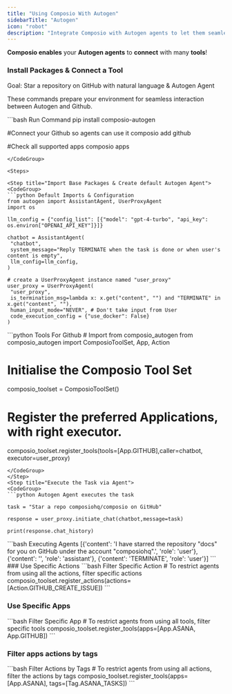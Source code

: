 ```yaml
---
title: "Using Composio With Autogen"
sidebarTitle: "Autogen"
icon: "robot"
description: "Integrate Composio with Autogen agents to let them seamlessly interact with external apps"
---
```


**Composio enables** your **Autogen agents** to **connect** with many **tools**!

### Install Packages & Connect a Tool

<Tip>
  Goal: Star a repository on GitHub with natural language & Autogen Agent
</Tip>

These commands prepare your environment for seamless interaction between Autogen and Github.

<CodeGroup>
  ```bash Run Command 
  pip install composio-autogen

  #Connect your Github so agents can use it
  composio add github

  #Check all supported apps
  composio apps

  ```
</CodeGroup>

<Steps>

<Step title="Import Base Packages & Create default Autogen Agent">
<CodeGroup>
  ```python Default Imports & Configuration
  from autogen import AssistantAgent, UserProxyAgent
  import os

  llm_config = {"config_list": [{"model": "gpt-4-turbo", "api_key": os.environ["OPENAI_API_KEY"]}]}

  chatbot = AssistantAgent(
   "chatbot",
   system_message="Reply TERMINATE when the task is done or when user's content is empty",
   llm_config=llm_config,
  )

  # create a UserProxyAgent instance named "user_proxy"
  user_proxy = UserProxyAgent(
   "user_proxy",
   is_termination_msg=lambda x: x.get("content", "") and "TERMINATE" in x.get("content", ""),
   human_input_mode="NEVER", # Don't take input from User
   code_execution_config = {"use_docker": False}
  )
  ```

</CodeGroup>
</Step>
<Step title="Fetch all Github Autogen Tools via Composio">
<CodeGroup>
  ```python Tools For Github
  # Import from composio_autogen
  from composio_autogen import ComposioToolSet, App, Action

  # Initialise the Composio Tool Set

  composio_toolset = ComposioToolSet()

  # Register the preferred Applications, with right executor.

  composio_toolset.register_tools(tools=[App.GITHUB],caller=chatbot, executor=user_proxy)
  ```
</CodeGroup>
</Step>
<Step title="Execute the Task via Agent">
<CodeGroup>
  ```python Autogen Agent executes the task

  task = "Star a repo composiohq/composio on GitHub"

  response = user_proxy.initiate_chat(chatbot,message=task)

  print(response.chat_history)
  ```

</CodeGroup>
</Step>
<Step title="Check Response">
<CodeGroup>
  ```bash Executing Agents
  [{'content': 'I have starred the repository "docs" for you on GitHub under the account "composiohq".', 'role': 'user'}, 
  {'content': '', 'role': 'assistant'}, {'content': 'TERMINATE', 'role': 'user'}]
  ```

</CodeGroup>

</Step>
</Steps>
### Use Specific Actions
<CodeGroup>
  ```bash Filter Specific Action
  # To restrict agents from using all the actions, filter specific actions 
  composio_toolset.register_actions(actions=[Action.GITHUB_CREATE_ISSUE])
  ```
</CodeGroup>

### Use Specific Apps

<CodeGroup>
  ```bash Filter Specific App 
  # To restrict agents from using all tools, filter specific tools 
  composio_toolset.register_tools(apps=[App.ASANA, App.GITHUB])
  ```
</CodeGroup>

### Filter apps actions by tags

<CodeGroup>
  ```bash Filter Actions by Tags 
  # To restrict agents from using all actions, filter the actions by tags 
  composio_toolset.register_tools(apps=[App.ASANA], tags=[Tag.ASANA_TASKS]) 
  ```
</CodeGroup>
